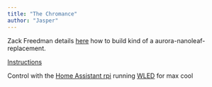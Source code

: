 ```yaml
---
title: "The Chromance"
author: "Jasper"
---
```


Zack Freedman details [here](https://www.youtube.com/watch?v=g6n8XLmZ__I&t=625s) how to build kind of a aurora-nanoleaf-replacement.

[Instructions](https://voidstar.dozuki.com/Guide/Chromance+Assembly+Instructions/6)

Control with the [Home Assistant rpi](/Projects/Home_Assistant.qmd) running [WLED](https://www.home-assistant.io/integrations/wled/) for max cool